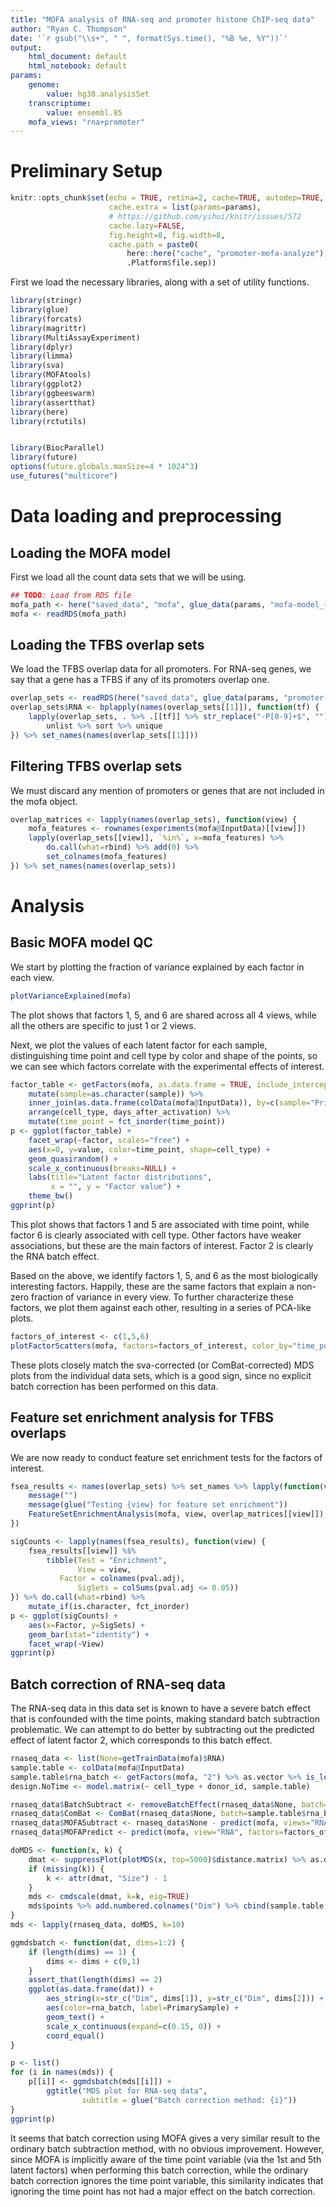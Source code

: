 ```yaml
---
title: "MOFA analysis of RNA-seq and promoter histone ChIP-seq data"
author: "Ryan C. Thompson"
date: '`r gsub("\\s+", " ", format(Sys.time(), "%B %e, %Y"))`'
output:
    html_document: default
    html_notebook: default
params:
    genome:
        value: hg38.analysisSet
    transcriptome:
        value: ensembl.85
    mofa_views: "rna+promoter"
---
```


# Preliminary Setup

```r
knitr::opts_chunk$set(echo = TRUE, retina=2, cache=TRUE, autodep=TRUE,
                      cache.extra = list(params=params),
                      # https://github.com/yihui/knitr/issues/572
                      cache.lazy=FALSE,
                      fig.height=8, fig.width=8,
                      cache.path = paste0(
                          here::here("cache", "promoter-mofa-analyze"),
                          .Platform$file.sep))
```

First we load the necessary libraries, along with a set of utility functions.

```r
library(stringr)
library(glue)
library(forcats)
library(magrittr)
library(MultiAssayExperiment)
library(dplyr)
library(limma)
library(sva)
library(MOFAtools)
library(ggplot2)
library(ggbeeswarm)
library(assertthat)
library(here)
library(rctutils)


library(BiocParallel)
library(future)
options(future.globals.maxSize=4 * 1024^3)
use_futures("multicore")
```

# Data loading and preprocessing

## Loading the MOFA model

First we load all the count data sets that we will be using.

```r
## TODO: Load from RDS file
mofa_path <- here("saved_data", "mofa", glue_data(params, "mofa-model_{genome}_{transcriptome}_{mofa_views}.RDS"))
mofa <- readRDS(mofa_path)
```

## Loading the TFBS overlap sets

We load the TFBS overlap data for all promoters. For RNA-seq genes, we say that a gene has a TFBS if any of its promoters overlap one.

```r
overlap_sets <- readRDS(here("saved_data", glue_data(params, "promoter-tfbs-overlap_{genome}_{transcriptome}.RDS")))
overlap_sets$RNA <- bplapply(names(overlap_sets[[1]]), function(tf) {
    lapply(overlap_sets, . %>% .[[tf]] %>% str_replace("-P[0-9]+$", "")) %>%
        unlist %>% sort %>% unique
}) %>% set_names(names(overlap_sets[[1]]))
```

## Filtering TFBS overlap sets

We must discard any mention of promoters or genes that are not included in the mofa object.

```r
overlap_matrices <- lapply(names(overlap_sets), function(view) {
    mofa_features <- rownames(experiments(mofa@InputData)[[view]])
    lapply(overlap_sets[[view]], `%in%`, x=mofa_features) %>%
        do.call(what=rbind) %>% add(0) %>%
        set_colnames(mofa_features)
}) %>% set_names(names(overlap_sets))
```

# Analysis

## Basic MOFA model QC

We start by plotting the fraction of variance explained by each factor in each view.

```r
plotVarianceExplained(mofa)
```

The plot shows that factors 1, 5, and 6 are shared across all 4 views, while all the others are specific to just 1 or 2 views.

Next, we plot the values of each latent factor for each sample, distinguishing time point and cell type by color and shape of the points, so we can see which factors correlate with the experimental effects of interest.

```r
factor_table <- getFactors(mofa, as.data.frame = TRUE, include_intercept = FALSE)  %>%
    mutate(sample=as.character(sample)) %>%
    inner_join(as.data.frame(colData(mofa@InputData)), by=c(sample="PrimarySample")) %>%
    arrange(cell_type, days_after_activation) %>%
    mutate(time_point = fct_inorder(time_point))
p <- ggplot(factor_table) +
    facet_wrap(~factor, scales="free") +
    aes(x=0, y=value, color=time_point, shape=cell_type) +
    geom_quasirandom() +
    scale_x_continuous(breaks=NULL) +
    labs(title="Latent factor distributions",
         x = "", y = "Factor value") +
    theme_bw()
ggprint(p)
```

This plot shows that factors 1 and 5 are associated with time point, while factor 6 is clearly associated with cell type. Other factors have weaker associations, but these are the main factors of interest. Factor 2 is clearly the RNA batch effect.

Based on the above, we identify factors 1, 5, and 6 as the most biologically interesting factors. Happily, these are the same factors that explain a non-zero fraction of variance in every view. To further characterize these factors, we plot them against each other, resulting in a series of PCA-like plots.

```r
factors_of_interest <- c(1,5,6)
plotFactorScatters(mofa, factors=factors_of_interest, color_by="time_point", shape_by = "cell_type")
```

These plots closely match the sva-corrected (or ComBat-corrected) MDS plots from the individual data sets, which is a good sign, since no explicit batch correction has been performed on this data.

## Feature set enrichment analysis for TFBS overlaps

We are now ready to conduct feature set enrichment tests for the factors of interest.

```r
fsea_results <- names(overlap_sets) %>% set_names %>% lapply(function(view) {
    message("")
    message(glue("Testing {view} for feature set enrichment"))
    FeatureSetEnrichmentAnalysis(mofa, view, overlap_matrices[[view]])
})
```

```r
sigCounts <- lapply(names(fsea_results), function(view) {
    fsea_results[[view]] %$%
        tibble(Test = "Enrichment",
               View = view,
           Factor = colnames(pval.adj),
               SigSets = colSums(pval.adj <= 0.05))
}) %>% do.call(what=rbind) %>%
    mutate_if(is.character, fct_inorder)
p <- ggplot(sigCounts) +
    aes(x=Factor, y=SigSets) +
    geom_bar(stat="identity") +
    facet_wrap(~View)
ggprint(p)
```

## Batch correction of RNA-seq data

The RNA-seq data in this data set is known to have a severe batch effect that is confounded with the time points, making standard batch subtraction problematic. We can attempt to do better by subtracting out the predicted effect of latent factor 2, which corresponds to this batch effect.

```r
rnaseq_data <- list(None=getTrainData(mofa)$RNA)
sample.table <- colData(mofa@InputData)
sample.table$rna_batch <- getFactors(mofa, "2") %>% as.vector %>% is_less_than(0) %>% ifelse(., "A", "B")
design.NoTime <- model.matrix(~ cell_type + donor_id, sample.table)

rnaseq_data$BatchSubtract <- removeBatchEffect(rnaseq_data$None, batch=sample.table$rna_batch, design=design.NoTime)
rnaseq_data$ComBat <- ComBat(rnaseq_data$None, batch=sample.table$rna_batch, mod=design.NoTime, par.prior=TRUE)
rnaseq_data$MOFASubtract <- rnaseq_data$None - predict(mofa, views="RNA", factors="2")$RNA
rnaseq_data$MOFAPredict <- predict(mofa, view="RNA", factors=factors_of_interest)$RNA

doMDS <- function(x, k) {
    dmat <- suppressPlot(plotMDS(x, top=5000)$distance.matrix) %>% as.dist
    if (missing(k)) {
        k <- attr(dmat, "Size") - 1
    }
    mds <- cmdscale(dmat, k=k, eig=TRUE)
    mds$points %>% add.numbered.colnames("Dim") %>% cbind(sample.table, .)
}
mds <- lapply(rnaseq_data, doMDS, k=10)

ggmdsbatch <- function(dat, dims=1:2) {
    if (length(dims) == 1) {
        dims <- dims + c(0,1)
    }
    assert_that(length(dims) == 2)
    ggplot(as.data.frame(dat)) +
        aes_string(x=str_c("Dim", dims[1]), y=str_c("Dim", dims[2])) +
        aes(color=rna_batch, label=PrimarySample) +
        geom_text() +
        scale_x_continuous(expand=c(0.15, 0)) +
        coord_equal()
}

p <- list()
for (i in names(mds)) {
    p[[i]] <- ggmdsbatch(mds[[i]]) +
        ggtitle("MDS plot for RNA-seq data",
                subtitle = glue("Batch correction method: {i}"))
}
ggprint(p)
```

It seems that batch correction using MOFA gives a very similar result to the ordinary batch subtraction method, with no obvious improvement. However, since MOFA is implicitly aware of the time point variable (via the 1st and 5th latent factors) when performing this batch correction, while the ordinary batch correction ignores the time point variable, this similarity indicates that ignoring the time point has not had a major effect on the batch correction.
